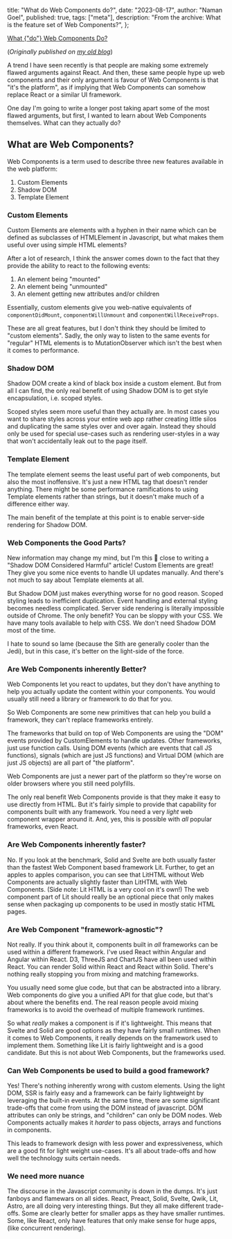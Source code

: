   title: "What do Web Components do?",
  date: "2023-08-17",
  author: "Naman Goel",
  published: true,
  tags: ["meta"],
  description: "From the archive: What is the feature set of Web Components?",
};


<a href="https://naman34.svbtle.com/what-do-web-components-do">
  <Container>
    <Word scale={81}>What</Word>
    <Word scale={21} italic>
      {"do"}
    </Word>
    <Word scale={61}>Web</Word>
    <Word scale={188}>Components</Word>
    <Word scale={53.5}>Do?</Word>
  </Container>
</a>

(_Originally published on [my old blog](https://naman34.svbtle.com/what-do-web-components-do)_)

A trend I have seen recently is that people are making some extremely flawed arguments against React. And then, these same people hype up web components and their only argument is favour of Web Components is that "it's the platform", as if implying that Web Components can somehow replace React or a similar UI framework.

One day I'm going to write a longer post taking apart some of the most flawed arguments, but first, I wanted to learn about Web Components themselves. What can they actually do?

## What are Web Components?

Web Components is a term used to describe three new features available in the web platform:

1. Custom Elements
2. Shadow DOM
3. Template Element

### Custom Elements

Custom Elements are elements with a hyphen in their name which can be defined as subclasses of HTMLElement in Javascript, but what makes them useful over using simple HTML elements?

After a lot of research, I think the answer comes down to the fact that they provide the ability to react to the following events:

1. An element being "mounted"
2. An element being "unmounted"
3. An element getting new attributes and/or children

Essentially, custom elements give you web-native equivalents of `componentDidMount`, `componentWillUnmount` and `componentWillReceiveProps`.

These are all great features, but I don't think they should be limited to "custom elements". Sadly, the only way to listen to the same events for "regular" HTML elements is to MutationObserver which isn't the best when it comes to performance.

### Shadow DOM

Shadow DOM create a kind of black box inside a custom element. But from all I can find, the only real benefit of using Shadow DOM is to get style encapsulation, i.e. scoped styles.

Scoped styles seem more useful than they actually are. In most cases you want to share styles across your entire web app rather creating little silos and duplicating the same styles over and over again. Instead they should only be used for special use-cases such as rendering user-styles in a way that won't accidentally leak out to the page itself.

### Template Element

The template element seems the least useful part of web components, but also the most inoffensive. It's just a new HTML tag that doesn't render anything. There might be some performance ramifications to using Template elements rather than strings, but it doesn't make much of a difference either way.

The main benefit of the template at this point is to enable server-side rendering for Shadow DOM.

### Web Components the Good Parts?

New information may change my mind, but I'm this 🤏 close to writing a "Shadow DOM Considered Harmful" article! Custom Elements are great! They give you some nice events to handle UI updates manually. And there's not much to say about Template elements at all.

But Shadow DOM just makes everything worse for no good reason. Scoped styling leads to inefficient duplication. Event handling and external styling becomes needless complicated. Server side rendering is literally impossible outside of Chrome. The only benefit? You can be sloppy with your CSS. We have many tools available to help with CSS. We don't need Shadow DOM most of the time.

I hate to sound so lame (because the Sith are generally cooler than the Jedi), but in this case, it's better on the light-side of the force.

### Are Web Components inherently Better?

Web Components let you react to updates, but they don't have anything to help you actually update the content within your components. You would usually still need a library or framework to do that for you.

So Web Components are some new primitives that can help you build a framework, they can't replace frameworks entirely.

The frameworks that build on top of Web Components are using the "DOM" events provided by CustomElements to handle updates. Other frameworks, just use function calls. Using DOM events (which are events that call JS functions), signals (which are just JS functions) and Virtual DOM (which are just JS objects) are all part of "the platform".

Web Components are just a newer part of the platform so they're worse on older browsers where you still need polyfills.

The only real benefit Web Components provide is that they make it easy to use directly from HTML. But it's fairly simple to provide that capability for components built with any framework. You need a very _light_ web component wrapper around it. And, yes, this is possible with _all_ popular frameworks, even React.

### Are Web Components inherently faster?

No. If you look at the benchmark, Solid and Svelte are both usually faster than the fastest Web Component based framework Lit. Further, to get an apples to apples comparison, you can see that LitHTML without Web Components are actually slightly faster than LitHTML with Web Components. (Side note: Lit HTML is a very cool on it's own!) The web component part of Lit should really be an optional piece that only makes sense when packaging up components to be used in mostly static HTML pages.

### Are Web Component "framework-agnostic"?

Not really. If you think about it, components built in _all_ frameworks can be used within a different framework. I've used React within Angular and Angular within React. D3, ThreeJS and ChartJS have all been used within React. You can render Solid within React and React within Solid. There's nothing really stopping you from mixing and matching frameworks.

You usually need some glue code, but that can be abstracted into a library. Web components do give you a unified API for that glue code, but that's about where the benefits end. The real reason people avoid mixing frameworks is to avoid the overhead of multiple framework runtimes.

So what _really_ makes a component is if it's lightweight. This means that Svelte and Solid are good options as they have fairly small runtimes. When it comes to Web Components, it really depends on the framework used to implement them. Something like Lit is fairly lightweight and is a good candidate. But this is not about Web Components, but the frameworks used.

### Can Web Components be used to build a good framework?

Yes! There's nothing inherently wrong with custom elements. Using the light DOM, SSR is fairly easy and a framework can be fairly lightweight by leveraging the built-in events. At the same time, there are some significant trade-offs that come from using the DOM instead of javascript. DOM attributes can only be strings, and "children" can only be DOM nodes. Web Components actually makes it _harder_ to pass objects, arrays and functions in components.

This leads to framework design with less power and expressiveness, which are a good fit for light weight use-cases. It's all about trade-offs and how well the technology suits certain needs.

### We need more nuance

The discourse in the Javascript community is down in the dumps. It's just fanboys and flamewars on all sides. React, Preact, Solid, Svelte, Qwik, Lit, Astro, are all doing very interesting things. But they all make different trade-offs. Some are clearly better for smaller apps as they have smaller runtimes. Some, like React, only have features that only make sense for huge apps, (like concurrent rendering).

